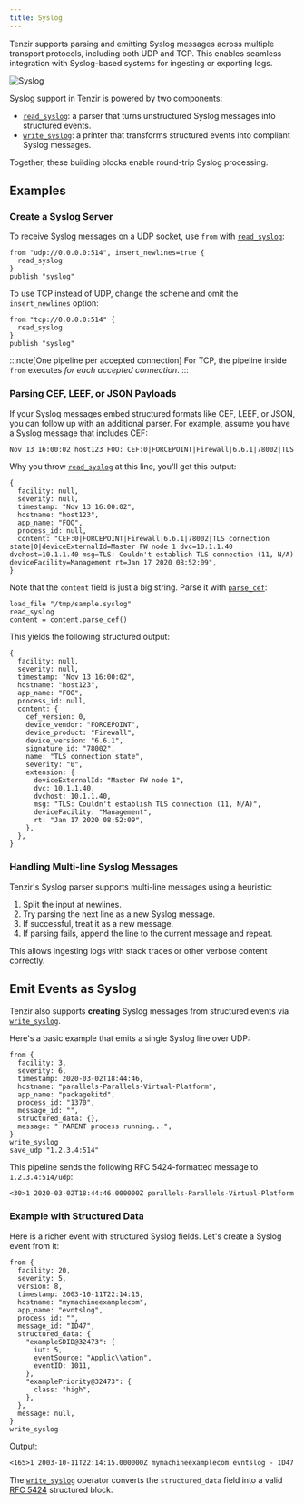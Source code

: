 ```yaml
---
title: Syslog
---
```


Tenzir supports parsing and emitting Syslog messages across multiple transport
protocols, including both UDP and TCP. This enables seamless integration with
Syslog-based systems for ingesting or exporting logs.

![Syslog](syslog.svg)

Syslog support in Tenzir is powered by two components:

- [`read_syslog`](/references/operators/read_syslog): a parser that turns
  unstructured Syslog messages into structured events.
- [`write_syslog`](/references/operators/write_syslog): a printer that
  transforms structured events into compliant Syslog messages.

Together, these building blocks enable round-trip Syslog processing.

## Examples

### Create a Syslog Server

To receive Syslog messages on a UDP socket, use `from` with
[`read_syslog`](/references/operators/read_syslog):

```tql
from "udp://0.0.0.0:514", insert_newlines=true {
  read_syslog
}
publish "syslog"
```

To use TCP instead of UDP, change the scheme and omit the `insert_newlines`
option:

```tql
from "tcp://0.0.0.0:514" {
  read_syslog
}
publish "syslog"
```

:::note[One pipeline per accepted connection]
For TCP, the pipeline inside `from` executes *for each accepted
connection*.
:::

### Parsing CEF, LEEF, or JSON Payloads

If your Syslog messages embed structured formats like CEF, LEEF, or JSON, you
can follow up with an additional parser. For example, assume you have a Syslog
message that includes CEF:

```txt
Nov 13 16:00:02 host123 FOO: CEF:0|FORCEPOINT|Firewall|6.6.1|78002|TLS connection state|0|deviceExternalId=Master FW node 1 dvc=10.1.1.40 dvchost=10.1.1.40 msg=TLS: Couldn't establish TLS connection (11, N/A) deviceFacility=Management rt=Jan 17 2020 08:52:09
```

Why you throw [`read_syslog`](/references/operators/read_syslog) at this
line, you'll get this output:

```tql title="sample.syslog"
{
  facility: null,
  severity: null,
  timestamp: "Nov 13 16:00:02",
  hostname: "host123",
  app_name: "FOO",
  process_id: null,
  content: "CEF:0|FORCEPOINT|Firewall|6.6.1|78002|TLS connection state|0|deviceExternalId=Master FW node 1 dvc=10.1.1.40 dvchost=10.1.1.40 msg=TLS: Couldn't establish TLS connection (11, N/A) deviceFacility=Management rt=Jan 17 2020 08:52:09",
}
```

Note that the `content` field is just a big string. Parse it with
[`parse_cef`](/references/functions/parse_cef):

```tql
load_file "/tmp/sample.syslog"
read_syslog
content = content.parse_cef() 
```

This yields the following structured output:

```tql
{
  facility: null,
  severity: null,
  timestamp: "Nov 13 16:00:02",
  hostname: "host123",
  app_name: "FOO",
  process_id: null,
  content: {
    cef_version: 0,
    device_vendor: "FORCEPOINT",
    device_product: "Firewall",
    device_version: "6.6.1",
    signature_id: "78002",
    name: "TLS connection state",
    severity: "0",
    extension: {
      deviceExternalId: "Master FW node 1",
      dvc: 10.1.1.40,
      dvchost: 10.1.1.40,
      msg: "TLS: Couldn't establish TLS connection (11, N/A)",
      deviceFacility: "Management",
      rt: "Jan 17 2020 08:52:09",
    },
  },
}
```

### Handling Multi-line Syslog Messages

Tenzir's Syslog parser supports multi-line messages using a heuristic:

1. Split the input at newlines.
2. Try parsing the next line as a new Syslog message.
3. If successful, treat it as a new message.
4. If parsing fails, append the line to the current message and repeat.

This allows ingesting logs with stack traces or other verbose content correctly.

## Emit Events as Syslog

Tenzir also supports **creating** Syslog messages from structured events via
[`write_syslog`](/references/operators/write_syslog).

Here's a basic example that emits a single Syslog line over UDP:

```tql
from {
  facility: 3,
  severity: 6,
  timestamp: 2020-03-02T18:44:46,
  hostname: "parallels-Parallels-Virtual-Platform",
  app_name: "packagekitd",
  process_id: "1370",
  message_id: "",
  structured_data: {},
  message: " PARENT process running...",
}
write_syslog
save_udp "1.2.3.4:514"
```

This pipeline sends the following RFC 5424-formatted message to
`1.2.3.4:514/udp`:

```txt
<30>1 2020-03-02T18:44:46.000000Z parallels-Parallels-Virtual-Platform packagekitd 1370 - -  PARENT process running...
```

### Example with Structured Data

Here is a richer event with structured Syslog fields. Let's create a Syslog
event from it:

```tql
from {
  facility: 20,
  severity: 5,
  version: 8,
  timestamp: 2003-10-11T22:14:15,
  hostname: "mymachineexamplecom",
  app_name: "evntslog",
  process_id: "",
  message_id: "ID47",
  structured_data: {
    "exampleSDID@32473": {
      iut: 5,
      eventSource: "Applic\\ation",
      eventID: 1011,
    },
    "examplePriority@32473": {
      class: "high",
    },
  },
  message: null,
}
write_syslog
```

Output:

```txt
<165>1 2003-10-11T22:14:15.000000Z mymachineexamplecom evntslog - ID47 [exampleSDID@32473 iut="5" eventSource="Applic\\ation" eventID="1011"][examplePriority@32473 class="high"]
```

The [`write_syslog`](/references/operators/write_syslog) operator converts
the `structured_data` field into a valid [RFC
5424](https://datatracker.ietf.org/doc/html/rfc5424) structured block.
